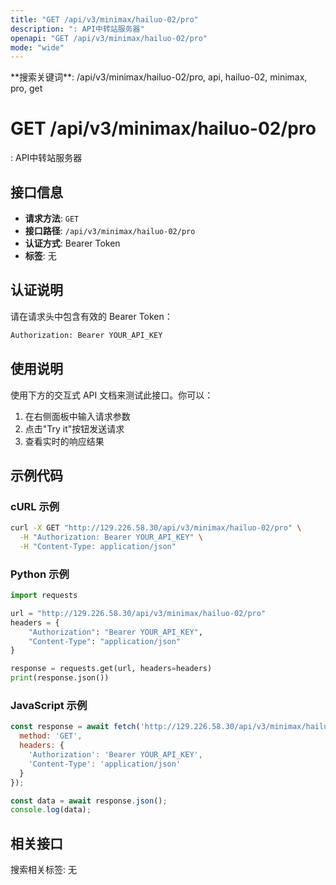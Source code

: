 ```yaml
---
title: "GET /api/v3/minimax/hailuo-02/pro"
description: ": API中转站服务器"
openapi: "GET /api/v3/minimax/hailuo-02/pro"
mode: "wide"
---
```


<Info>
**搜索关键词**: /api/v3/minimax/hailuo-02/pro, api, hailuo-02, minimax, pro, get
</Info>

# GET /api/v3/minimax/hailuo-02/pro

: API中转站服务器

## 接口信息

- **请求方法**: `GET`
- **接口路径**: `/api/v3/minimax/hailuo-02/pro`
- **认证方式**: Bearer Token
- **标签**: 无

## 认证说明

请在请求头中包含有效的 Bearer Token：

```bash
Authorization: Bearer YOUR_API_KEY
```

## 使用说明

使用下方的交互式 API 文档来测试此接口。你可以：

1. 在右侧面板中输入请求参数
2. 点击"Try it"按钮发送请求
3. 查看实时的响应结果

## 示例代码

### cURL 示例

```bash
curl -X GET "http://129.226.58.30/api/v3/minimax/hailuo-02/pro" \
  -H "Authorization: Bearer YOUR_API_KEY" \
  -H "Content-Type: application/json"
```

### Python 示例

```python
import requests

url = "http://129.226.58.30/api/v3/minimax/hailuo-02/pro"
headers = {
    "Authorization": "Bearer YOUR_API_KEY",
    "Content-Type": "application/json"
}

response = requests.get(url, headers=headers)
print(response.json())
```

### JavaScript 示例

```javascript
const response = await fetch('http://129.226.58.30/api/v3/minimax/hailuo-02/pro', {
  method: 'GET',
  headers: {
    'Authorization': 'Bearer YOUR_API_KEY',
    'Content-Type': 'application/json'
  }
});

const data = await response.json();
console.log(data);
```

## 相关接口

搜索相关标签: 无

